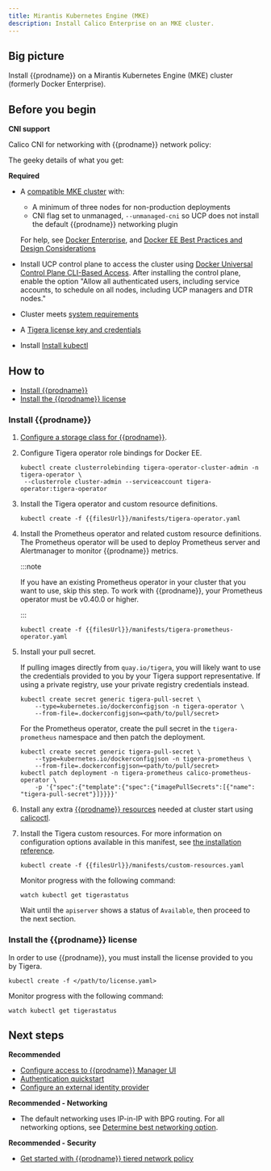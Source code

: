 ```yaml
---
title: Mirantis Kubernetes Engine (MKE)
description: Install Calico Enterprise on an MKE cluster.
---
```


## Big picture

Install {{prodname}} on a Mirantis Kubernetes Engine (MKE) cluster (formerly Docker Enterprise).

## Before you begin

**CNI support**

Calico CNI for networking with {{prodname}} network policy:

The geeky details of what you get:

<GeekDetails
  prodname='{{prodname}}'
  details='Policy:Calico,IPAM:Calico,CNI:Calico,Overlay:IPIP,Routing:BGP,Datastore:Kubernetes'
/>

**Required**

- A [compatible MKE cluster](../compatibility.mdx#mke) with:

  - A minimum of three nodes for non-production deployments
  - CNI flag set to unmanaged, `--unmanaged-cni` so UCP does not install the default {{prodname}} networking plugin

  For help, see [Docker Enterprise](https://docs.docker.com/ee/), and [Docker EE Best Practices and Design Considerations](https://docs.mirantis.com/docker-enterprise/v3.0/dockeree-ref-arch/deploy-manage/best-practices-design.html)

- Install UCP control plane to access the cluster using [Docker Universal Control Plane CLI-Based Access](https://docs.docker.com/ee/ucp/user-access/cli/). After installing the control plane, enable the option "Allow all authenticated users, including service accounts, to schedule on all nodes, including UCP managers and DTR nodes."

- Cluster meets [system requirements](requirements.mdx)

- A [Tigera license key and credentials](calico-enterprise.mdx)

- Install [Install kubectl](https://kubernetes.io/docs/tasks/tools/install-kubectl/)

## How to

- [Install {{prodname}}](#install-calico-enterprise)
- [Install the {{prodname}} license](#install-the-calico-enterprise-license)

### Install {{prodname}}

1. [Configure a storage class for {{prodname}}](../../operations/logstorage/create-storage.mdx).

1. Configure Tigera operator role bindings for Docker EE.

   ```batch
   kubectl create clusterrolebinding tigera-operator-cluster-admin -n tigera-operator \
    --clusterrole cluster-admin --serviceaccount tigera-operator:tigera-operator
   ```

1. Install the Tigera operator and custom resource definitions.

   ```batch
   kubectl create -f {{filesUrl}}/manifests/tigera-operator.yaml
   ```

1. Install the Prometheus operator and related custom resource definitions. The Prometheus operator will be used to deploy Prometheus server and Alertmanager to monitor {{prodname}} metrics.

   :::note

   If you have an existing Prometheus operator in your cluster that you want to use, skip this step. To work with {{prodname}}, your Prometheus operator must be v0.40.0 or higher.

   :::

   ```batch
   kubectl create -f {{filesUrl}}/manifests/tigera-prometheus-operator.yaml
   ```

1. Install your pull secret.

   If pulling images directly from `quay.io/tigera`, you will likely want to use the credentials provided to you by your Tigera support representative. If using a private registry, use your private registry credentials instead.

   ```batch
   kubectl create secret generic tigera-pull-secret \
       --type=kubernetes.io/dockerconfigjson -n tigera-operator \
       --from-file=.dockerconfigjson=<path/to/pull/secret>
   ```

   For the Prometheus operator, create the pull secret in the `tigera-prometheus` namespace and then patch the deployment.

   ```batch
   kubectl create secret generic tigera-pull-secret \
       --type=kubernetes.io/dockerconfigjson -n tigera-prometheus \
       --from-file=.dockerconfigjson=<path/to/pull/secret>
   kubectl patch deployment -n tigera-prometheus calico-prometheus-operator \
       -p '{"spec":{"template":{"spec":{"imagePullSecrets":[{"name": "tigera-pull-secret"}]}}}}'
   ```

1. Install any extra [{{prodname}} resources](../../reference/resources/index.mdx) needed at cluster start using [calicoctl](../../reference/clis/calicoctl/overview.mdx).

1. Install the Tigera custom resources. For more information on configuration options available in this manifest, see [the installation reference](../../reference/installation/api.mdx).

   ```batch
   kubectl create -f {{filesUrl}}/manifests/custom-resources.yaml
   ```

   Monitor progress with the following command:

   ```batch
   watch kubectl get tigerastatus
   ```

   Wait until the `apiserver` shows a status of `Available`, then proceed to the next section.

### Install the {{prodname}} license

In order to use {{prodname}}, you must install the license provided to you by Tigera.

```batch
kubectl create -f </path/to/license.yaml>
```

Monitor progress with the following command:

```batch
watch kubectl get tigerastatus
```

## Next steps

**Recommended**

- [Configure access to {{prodname}} Manager UI](../../operations/cnx/access-the-manager.mdx)
- [Authentication quickstart](../../operations/cnx/authentication-quickstart.mdx)
- [Configure an external identity provider](../../operations/cnx/configure-identity-provider.mdx)

**Recommended - Networking**

- The default networking uses IP-in-IP with BPG routing. For all networking options, see [Determine best networking option](../../networking/determine-best-networking.mdx).

**Recommended - Security**

- [Get started with {{prodname}} tiered network policy](../../network-policy/policy-tiers/tiered-policy.mdx)
